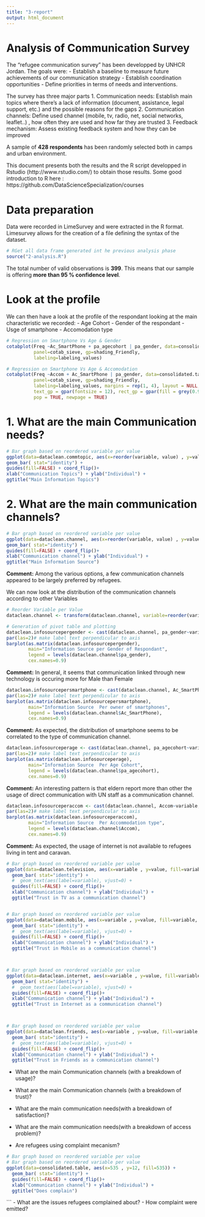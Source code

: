 ```yaml
---
title: "3-report"
output: html_document
---
```




Analysis of Communication Survey
========================================================
  
  The "refugee communication survey" has been developped by UNHCR Jordan. The goals were:
  - Establish a baseline to measure future achievements of our communication strategy
- Establish coordination opportunities
- Define priorities in terms of needs and interventions.

The survey has three major parts
1. Communication needs: Establish main topics where there’s a lack of information (document, assistance, legal support, etc.) and the possible reasons for the gaps
2. Communication channels: Define  used channel (mobile, tv, radio, net, social networks, leaflet..) , how often they are used and how far they are trusted
3. Feedback mechanism: Assess existing feedback system and how they can be improved

A sample of **428 respondents** has been randomly selected both in camps and urban environment.

This document presents both the results and the R script developped in Rstudio (http://www.rstudio.com/) to obtain those results. Some good introduction to R here : https://github.com/DataScienceSpecialization/courses


Data preparation
========================================================
  
  Data were recorded in LimeSurvey and were extracted in the R format. Limesurvey allows for the creation of a file defining the syntax of the dataset.

```r
# RGet all data frame generated int he previous analysis phase
source("2-analysis.R")

```


The total number of valid observations is  **399**. This means that our sample is offering **more than 95 % confidence level**.

Look at the profile
========================================================
  
  We can then have a look at the profile of the respondant looking at the main characteristic we recorded:
  - Age Cohort
- Gender of the respondant
- Usge of smartphone
- Accomodation type

```r


# Regression on Smartphone Vs Age & Gender
cotabplot(Freq ~Ac_SmartPhone + pa_agecohort | pa_gender, data=consolidated.table,
          panel=cotab_sieve, gp=shading_Friendly,
          labeling=labeling_values)

# Regression on Smartphone Vs Age & Accomodation
cotabplot(Freq ~Accom + Ac_SmartPhone | pa_gender, data=consolidated.table,
          panel=cotab_sieve, gp=shading_Friendly,
          labeling=labeling_values, margins = rep(1, 4), layout = NULL,
          text_gp = gpar(fontsize = 12), rect_gp = gpar(fill = grey(0.9)),
          pop = TRUE, newpage = TRUE)
```



1. What are the main Communication needs?
========================================================
  
  ```r
# Bar graph based on reordered variable per value
ggplot(data=dataclean.commtopic, aes(x=reorder(variable, value) , y=value, fill=variable)) + 
  geom_bar( stat="identity") + 
  guides(fill=FALSE) + coord_flip()+
  xlab("Communication Topics") + ylab("Individual") +
  ggtitle("Main Information Topics")
```



2. What are the main communication channels?
========================================================
  ```r
# Bar graph based on reordered variable per value
ggplot(data=dataclean.channel, aes(x=reorder(variable, value) , y=value, fill=variable)) + 
  geom_bar( stat="identity") + 
  guides(fill=FALSE) + coord_flip()+
  xlab("Communication channel") + ylab("Individual") +
  ggtitle("Main Information Source")
```
**Comment:** Among the various options, a few communication channels appeared to be largely preferred by refugees.


We can now look at the distribution of the communication channels according to other Variables
```r
# Reorder Variable per Value
dataclean.channel <- transform(dataclean.channel, variable=reorder(variable, -value) ) 

# Generation of pivot table and plotting
dataclean.infosourcepergender <- cast(dataclean.channel, pa_gender~variable, sum)
par(las=2)# make label text perpendicular to axis
barplot(as.matrix(dataclean.infosourcepergender),
        main="Information Source per Gender of Respondant",
        legend = levels(dataclean.channel$pa_gender),
        cex.names=0.9) 
```

**Comment:** In general, it seems that communication linked through new technology is occuring more for Male than Female

```r
dataclean.infosourcepersmartphone <- cast(dataclean.channel, Ac_SmartPhone~variable, sum)
par(las=2)# make label text perpendicular to axis
barplot(as.matrix(dataclean.infosourcepersmartphone),
        main="Information Source  Per owner of smartphones",
        legend = levels(dataclean.channel$Ac_SmartPhone),
        cex.names=0.9)
```

**Comment:** As expected, the distribution of smartphone seems to be correlated to the type of communication channel.
```r
dataclean.infosourceperage <- cast(dataclean.channel, pa_agecohort~variable, sum)
par(las=2)# make label text perpendicular to axis
barplot(as.matrix(dataclean.infosourceperage),
        main="Information Source  Per Age Cohort",
        legend = levels(dataclean.channel$pa_agecohort),
        cex.names=0.9)
```

**Comment:** An interesting pattern is that eldern report more than other the usage of direct communication with UN staff as a communication channel.
```r
dataclean.infosourceperaccom <- cast(dataclean.channel, Accom~variable, sum)
par(las=2)# make label text perpendicular to axis
barplot(as.matrix(dataclean.infosourceperaccom),
        main="Information Source  Per Accommodation type",
        legend = levels(dataclean.channel$Accom),
        cex.names=0.9)
```
**Comment:**  As expected, the usage of internet is not available to refugees living in tent and caravan.


```r

# Bar graph based on reordered variable per value
ggplot(data=dataclean.television, aes(x=variable , y=value, fill=variable, position="stack")) + 
  geom_bar( stat="identity") +
  #  geom_text(aes(label=variable), vjust=0) +
  guides(fill=FALSE) + coord_flip()+
  xlab("Communication channel") + ylab("Individual") +
  ggtitle("Trust in TV as a communication channel")


# Bar graph based on reordered variable per value
ggplot(data=dataclean.mobile, aes(x=variable , y=value, fill=variable, position="stack")) + 
  geom_bar( stat="identity") +
  #  geom_text(aes(label=variable), vjust=0) +
  guides(fill=FALSE) + coord_flip()+
  xlab("Communication channel") + ylab("Individual") +
  ggtitle("Trust in Mobile as a communication channel")



# Bar graph based on reordered variable per value
ggplot(data=dataclean.internet, aes(x=variable , y=value, fill=variable, position="stack")) + 
  geom_bar( stat="identity") +
  #  geom_text(aes(label=variable), vjust=0) +
  guides(fill=FALSE) + coord_flip()+
  xlab("Communication channel") + ylab("Individual") +
  ggtitle("Trust in Internet as a communication channel")



# Bar graph based on reordered variable per value
ggplot(data=dataclean.friends, aes(x=variable , y=value, fill=variable, position="stack")) + 
  geom_bar( stat="identity") +
  #  geom_text(aes(label=variable), vjust=0) +
  guides(fill=FALSE) + coord_flip()+
  xlab("Communication channel") + ylab("Individual") +
  ggtitle("Trust in Friends as a communication channel")


```


- What are the main Communication channels (with a breakdown of usage)?
- What are the main Communication channels (with a breakdown of trust)?



- What are the main communication needs(with a breakdown of satisfaction)?
- What are the main communication needs(with a breakdown of access problem)?



- Are refugees using complaint mecanism?
```r
# Bar graph based on reordered variable per value
# Bar graph based on reordered variable per value
ggplot(data=consolidated.table, aes(x=535 , y=12, fill=535)) + 
  geom_bar( stat="identity") + 
  guides(fill=FALSE) + coord_flip()+
  xlab("Communication channel") + ylab("Individual") +
  ggtitle("Does complain")
```
```
- What are the issues refugees complained about?
- How complaint were emitted?

